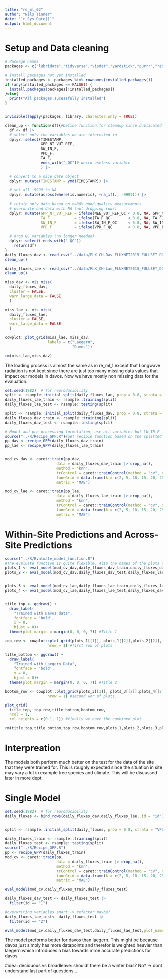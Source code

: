 ```yaml
---
title: "re_ml_02"
author: "Nils Tinner"
date: "`r Sys.Date()`"
output: html_document
---
```

# Setup and Data cleaning

```r

# Package names
packages <- c("lubridate","tidyverse","visdat","yardstick","purrr","reshape2","rsample","recipes","caret")

# Install packages not yet installed
installed_packages <- packages %in% rownames(installed.packages())
if (any(installed_packages == FALSE)) {
  install.packages(packages[!installed_packages])
}else{
  print("All packages sucessfully installed")
}


invisible(lapply(packages, library, character.only = TRUE))

clean_up <- function(df){#Define function for cleanup since duplicated code is smelly
  df <- df |>
  # select only the variables we are interested in
  dplyr::select(TIMESTAMP,
                GPP_NT_VUT_REF,    
                SW_IN_F,  
                VPD_F,   
                TA_F,
                ends_with("_QC")# weird useless variable
                ) |>

  # convert to a nice date object
  dplyr::mutate(TIMESTAMP = ymd(TIMESTAMP)) |>

  # set all -9999 to NA
  dplyr::mutate(across(where(is.numeric), ~na_if(., -9999))) |> 
  
  # retain only data based on >=80% good-quality measurements
  # overwrite bad data with NA (not dropping rows)
  dplyr::mutate(GPP_NT_VUT_REF = ifelse(NEE_VUT_REF_QC < 0.8, NA, GPP_NT_VUT_REF),
                TA_F           = ifelse(TA_F_QC        < 0.8, NA, TA_F),
                SW_IN_F        = ifelse(SW_IN_F_QC     < 0.8, NA, SW_IN_F),
                VPD_F          = ifelse(VPD_F_QC       < 0.8, NA, VPD_F))|> 

  # drop QC variables (no longer needed)
  dplyr::select(-ends_with("_QC")) 
    return(df)
} 
daily_fluxes_dav <- read_csv("../data/FLX_CH-Dav_FLUXNET2015_FULLSET_DD_1997-2014_1-3.csv") |>
clean_up()

daily_fluxes_lae <- read_csv("../data/FLX_CH-Lae_FLUXNET2015_FULLSET_DD_2004-2014_1-4.csv") |>
clean_up()

miss_dav <- vis_miss(
  daily_fluxes_dav,
  cluster = FALSE, 
  warn_large_data = FALSE
  )

miss_lae <- vis_miss(
  daily_fluxes_lae,
  cluster = FALSE, 
  warn_large_data = FALSE
  )

cowplot::plot_grid(miss_lae, miss_dav,
                   labels = c("Laegern",
                              "Davos"))

rm(miss_lae,miss_dav)
```

The loading process is almost the same as in re_ml_1 except that Longwave radiation is not kept since there are just too many missing data values that impact our models in davos. Now we have mostly non missing data for the evaluation.

```r
set.seed(1982)  # for reproducibility
split <- rsample::initial_split(daily_fluxes_lae, prop = 0.8, strata = "VPD_F") 
daily_fluxes_lae_train <- rsample::training(split)
daily_fluxes_lae_test <- rsample::testing(split)

split <- rsample::initial_split(daily_fluxes_dav, prop = 0.8, strata = "VPD_F")
daily_fluxes_dav_train <- rsample::training(split)
daily_fluxes_dav_test <- rsample::testing(split)

# Model and pre-processing formulation, use all variables but LW_IN_F
source("../R/Recipe_GPP.R")#get recipie function based on the splitted data.
pp_dav <- recipe_GPP(daily_fluxes_dav_train) 
pp_lae <- recipe_GPP(daily_fluxes_lae_train)


mod_cv_dav <- caret::train(pp_dav, 
                       data = daily_fluxes_dav_train |> drop_na(), 
                       method = "knn",
                       trControl = caret::trainControl(method = "cv", number = 10),
                       tuneGrid = data.frame(k = c(2, 5, 10, 15, 20, 25, 30, 35, 40, 60, 100)),
                       metric = "MAE")

mod_cv_lae <- caret::train(pp_lae, 
                       data = daily_fluxes_lae_train |> drop_na(), 
                       method = "knn",
                       trControl = caret::trainControl(method = "cv", number = 10),
                       tuneGrid = data.frame(k = c(2, 5, 10, 15, 20, 25, 30, 35, 40, 60, 100)),
                       metric = "MAE")


```

# Within-Site Predictions and Across-Site Predictions

```r
source("../R/Evaluate_model_function.R")
#The evaluate function is quite flexible. Also the names of the plots and the return as plots instead of a print can be specified.
plots_1 <- eval_model(mod_cv_dav,daily_fluxes_dav_train,daily_fluxes_dav_test,plot_name1 = "Training set Davos",plot_name2 = "Test set Davos",out="return_plots")
plots_2 <- eval_model(mod_cv_dav,daily_fluxes_dav_test,daily_fluxes_lae_test, plot_name1 = "Test set Davos",plot_name2 = "Test set Laegern",out="return_plots")


plots_3 <- eval_model(mod_cv_lae,daily_fluxes_lae_train,daily_fluxes_lae_test,plot_name1 = "Training set Laegern",plot_name2 = "Test set Laegern",out="return_plots")
plots_4 <- eval_model(mod_cv_lae,daily_fluxes_lae_test,daily_fluxes_dav_test, plot_name1 = "Test set Laegern",plot_name2 = "Test set Davos",out="return_plots")


title_top <- ggdraw() + 
  draw_label(
    "Trained with Davos data",
    fontface = 'bold',
    x = 0,
    hjust = 0)+
  theme(plot.margin = margin(0, 0, 0, 7)) #Title 1

top_row <- cowplot::plot_grid(plots_1[[1]], plots_1[[2]],plots_2[[2]],
                   nrow = 1) #first row of plots

title_bottom <- ggdraw() + 
  draw_label(
    "Trained with Laegern Data",
    fontface = 'bold',
    x = 0,
    hjust = 0)+
  theme(plot.margin = margin(0, 0, 0, 7)) #Title 2

bootom_row <- cowplot::plot_grid(plots_3[[1]], plots_3[[2]],plots_4[[2]],
                   nrow = 1) #second wor of plots.

plot_grid(
  title_top, top_row,title_bottom,bootom_row,
  ncol = 1,
  rel_heights = c(0.1, 1)) #finally we have the combined plot

rm(title_top,title_bottom,top_row,bootom_row,plots_1,plots_2,plots_3,plots_4) #Cleanup after this mess of a plot

```

# Interpreation
The models both perform much better on the test for the data of the site that they were trained for. This is roughly expected since the situation in site may vary a lot in example tree species and climate. This will be discussed later in more dept.


# Single Model

```r
set.seed(1982)  # for reproducibility
daily_fluxes <- bind_rows(daily_fluxes_dav,daily_fluxes_lae,.id = "id")


split <- rsample::initial_split(daily_fluxes, prop = 0.8, strata = "VPD_F")

daily_fluxes_train <- rsample::training(split)
daily_fluxes_test <- rsample::testing(split)
source("../R/Recipe_GPP.R")
pp <- recipe_GPP(daily_fluxes_train)
mod_cv <- caret::train(pp, 
                       data = daily_fluxes_train |> drop_na(), 
                       method = "knn",
                       trControl = caret::trainControl(method = "cv", number = 10),
                       tuneGrid = data.frame(k = c(2, 5, 10, 15, 20, 25, 30, 35, 40, 60, 100)),
                       metric = "MAE")

eval_model(mod_cv,daily_fluxes_train,daily_fluxes_test)

daily_fluxes_dav_test <- daily_fluxes_test |>
  filter(id == "1")

#overwriting variables smart -> refactor maybe?
daily_fluxes_lae_test<- daily_fluxes_test |>
  filter(id == "2")

eval_model(mod_cv,daily_fluxes_dav_test,daily_fluxes_lae_test,plot_name1 = "Test Davos",plot_name2 = "Test Laegern",out = "plot_all")
```

The model preforms better for davos than laegern. This might be because davos just simply has more datapoints and therefor is weighted heavier than laegern which introduces a bias towards mroe accurate predictions for davos.


#idea: deciduous vs broadleave: shouldt there be a winter bias? No? -> dont understand last part of questions...